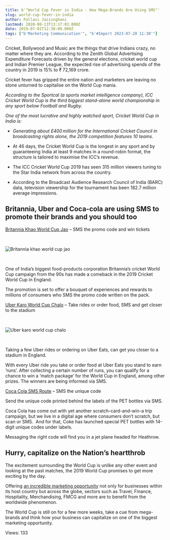 ```yaml
---
title: b'"World Cup Fever in India - How Mega-Brands Are Using SMS"'
slug: world-cup-fever-in-india
author: Pallavi Jaisinghani
lastmod: 2020-08-13T13:17:03.000Z
date: 2019-07-01T12:30:09.000Z
tags: ["b'Marketing Communication'", "b'#Import 2023-07-28 11:30'"]
---
```


Cricket, Bollywood and Music are the things that drive Indians crazy, no matter where they are. According to the Zenith Global Advertising Expenditure Forecasts driven by the general elections, cricket world cup and Indian Premier League, the expected rise of advertising spends of the country in 2019 is 15% to ₹ 72,169 crore.


Cricket fever has gripped the entire nation and marketers are leaving no stone unturned to capitalise on the World Cup mania.


*According to the Sportcal (a sports market intelligence company), ICC Cricket World Cup is the third biggest stand-alone world championship in any sport below Football and Rugby.*


*One of the most lucrative and highly watched sport, Cricket World Cup in India is:*


* *Generating about £400 million for the International Cricket Council in broadcasting rights alone, the 2019 competition features 10 teams.*


* At 46 days, the Cricket World Cup is the longest in any sport and by guaranteeing India at least 9 matches in a round-robin format, the structure is tailored to maximise the ICC’s revenue.


* The ICC Cricket World Cup 2019 has seen 315 million viewers tuning to the Star India network from across the country.
* According to the Broadcast Audience Research Council of India (BARC) data, television viewership for the tournament has been 182.7 million average impressions.


**Britannia, Uber and Coca-cola are using SMS to promote their brands and you should too**
------------------------------------------------------------------------------------------


[Britannia Khao World Cup Jao](http://www.britanniacontest.com/) – SMS the promo code and win tickets


 


![Britannia khao world cup jao](https://images-msg91.s3.ap-south-1.amazonaws.com/content/images/wordpress/2019/07/Britannia-300x157.jpg)


 


One of India’s biggest food-products corporation Britannia’s cricket World Cup campaign from the 90s has made a comeback in the 2019 Cricket World Cup in England. 


The promotion is set to offer a bouquet of experiences and rewards to millions of consumers who SMS the promo code written on the pack.


[Uber Karo World Cup Chalo](https://www.uber.com/en-IN/blog/uber-icc-worldcup2019/) – Take rides or order food, SMS and get closer to the stadium


 


![Uber karo world cup chalo](https://images-msg91.s3.ap-south-1.amazonaws.com/content/images/wordpress/2019/07/Ubers-print-ad-2-300x168.jpg)


 


Taking a few Uber rides or ordering on Uber Eats, can get you closer to a stadium in England.


With every Uber ride you take or order food at Uber Eats you stand to earn ‘runs’. After collecting a certain number of runs, you can qualify for a chance to win a ‘match package’ for the World Cup in England, among other prizes. The winners are being informed via SMS.


[Coca Cola SMS Route](https://www.coca-colaindia.com/cricket-world-cup-2019-promo) – SMS the unique code


Send the unique code printed behind the labels of the PET bottles via SMS.


Coca Cola has come out with yet another scratch-card-and-win-a trip campaign, but we live in a digital age where consumers don’t scratch, but scan or SMS.  And for that, Coke has launched special PET bottles with 14-digit unique codes under labels.


Messaging the right code will find you in a jet plane headed for Heathrow. 


**Hurry, capitalize on the Nation’s heartthrob**
------------------------------------------------


The excitement surrounding the World Cup is unlike any other event and looking at the past matches, the 2019 World Cup promises to get more exciting by the day.


Offering [an incredible marketing opportunity](https://msg91.com/blog/power-users-guide-sms-marketing-services/?utm_source=blog&utm_medium=int&utm_campaign=worldcup) not only for businesses within its host country but across the globe, sectors such as Travel, Finance, Hospitality, Merchandising, FMCG and more are to benefit from the worldwide phenomenon.


The World Cup is still on for a few more weeks, take a cue from mega-brands and think how your business can capitalize on one of the biggest marketing opportunity.


 Views: 133


